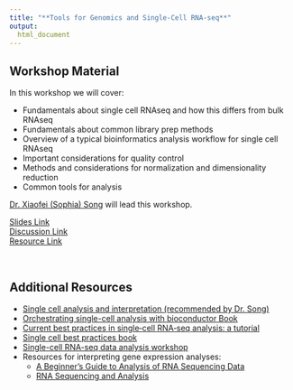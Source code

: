 ```yaml
---
title: "**Tools for Genomics and Single-Cell RNA-seq**"
output:
  html_document
---
```



## Workshop Material

In this workshop we will cover:

- Fundamentals about single cell RNAseq and how this differs from bulk RNAseq
- Fundamentals about common library prep methods
- Overview of a typical bioinformatics analysis workflow for single cell RNAseq
- Important considerations for quality control
- Methods and considerations for normalization and dimensionality reduction
- Common tools for analysis

[Dr. Xiaofei (Sophia) Song](https://www.moffitt.org/research-science/researchers/xiaofei-song/) will lead this workshop.

<div class = "link_button"><a href="https://docs.google.com/presentation/d/18H84ScncbbRA9KovjfkEULtmWVuOAu6mW7mGjl5BxR8/edit?usp=sharing" target="_blank"> Slides Link</a></div>

<div class = "slido_button"><a href="https://app.sli.do/event/ftRxxSsRxixDYZotJt3VxD" target="_blank"> Discussion Link </a></div>

<div class = "resource_button"><a
href="https://usegalaxy.org/login/start?redirect=None" target="_blank"> Resource Link </a></div>
<br>

## Additional Resources

- [Single cell analysis and interpretation (recommended by Dr. Song)](https://www.sc-best-practices.org/introduction/prior_art.html)
- [Orchestrating single-cell analysis with bioconductor Book](https://bioconductor.org/books/release/OSCA/)
- [Current best practices in single‐cell RNA‐seq analysis: a tutorial](https://www.embopress.org/doi/full/10.15252/msb.20188746)
- [Single cell best practices book](https://www.sc-best-practices.org/preamble.html)
- [Single-cell RNA-seq data analysis workshop](https://hbctraining.github.io/scRNA-seq_online/)
- Resources for interpreting gene expression analyses:
  - [A Beginner’s Guide to Analysis of RNA Sequencing Data](https://pmc.ncbi.nlm.nih.gov/articles/PMC6096346/)
  - [RNA Sequencing and Analysis](https://cshprotocols.cshlp.org/content/early/2015/04/11/pdb.top084970.abstract)
